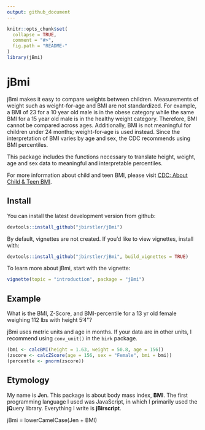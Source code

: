 ```yaml
---
output: github_document
---
```


<!-- README.md is generated from README.Rmd. Please edit that file -->

```r
knitr::opts_chunk$set(
  collapse = TRUE,
  comment = "#>",
  fig.path = "README-"
)
library(jBmi)
```

# jBmi

jBmi makes it easy to compare weights between children.
Measurements of weight such as weight-for-age and BMI are not standardized. 
For example, a BMI of 23 for a 10 year old male is in the obese category
while the same BMI for a 15 year old male is in the healthy weight category.
Therefore, BMI cannot be compared across ages.
Additionally, BMI is not meaningful for children under 24 months; weight-for-age is used instead. 
Since the interpretation of BMI varies by age and sex, the CDC recommends using BMI percentiles.

This package includes the functions necessary to translate height, weight, age and sex data to
meaningful and interpretable percentiles.

For more information about child and teen BMI, please visit [CDC: About Child & Teen BMI](http://www.cdc.gov/healthyweight/assessing/bmi/childrens_bmi/about_childrens_bmi.html).

## Install

You can install the latest development version from github:

```r
devtools::install_github("jbirstler/jBmi")
```

By default, vignettes are not created. If you'd like to view vignettes, install with:

```r
devtools::install_github("jbirstler/jBmi", build_vignettes = TRUE)
```

To learn more about jBmi, start with the vignette:

```r
vignette(topic = "introduction", package = "jBmi")
```

## Example

What is the BMI, Z-Score, and BMI-percentile for a 13 yr old female weighing 112 lbs with height 5'4\"?

jBmi uses metric units and age in months. If your data are in other units, I recommend using `conv_unit()` in the `birk` package.

```r
(bmi <- calcBMI(height = 1.63, weight = 50.8, age = 156))
(zscore <- calcZScore(age = 156, sex = "Female", bmi = bmi))
(percentle <- pnorm(zscore))
```

## Etymology

My name is **J**en. This package is about body mass index, **BMI**. The first programming language I used was JavaScript, in which I primarily used the **jQ**uery library. Everything I write is **jBirscript**.

jBmi = lowerCamelCase(Jen + BMI)